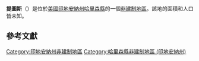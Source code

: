 {{noteTA
|G1=USState
|G2=地名
|G3=Unit
}}
{{Infobox settlement
|official_name            = 提圖斯
|native_name = Titus
|settlement_type          = [[非建制地區|非建制地區]]
|image_skyline            = 
|imagesize                = 
|pushpin_map              = USA Indiana
|pushpin_label            = 提圖斯
|pushpin_label_position   = top
|pushpin_map_caption      = 提圖斯在印地安納州的位置
|subdivision_type         = [[世界政區索引|國家]]
|subdivision_type1        = [[美国州份|州份]]
|subdivision_type2        = [[印地安納州行政区划|縣]]
|subdivision_name         = [[美国|美国]]
|subdivision_name1        = [[印地安納州|印地安納州]]
|subdivision_name2        = [[哈里森縣_(印地安納州)|哈里森縣]]
|elevation_ft             = 456
|elevation_m              = 139
|area_total_km2           = 
|area_total_sq_mi         = 
|area_land_km2            = 
|area_land_sq_mi          = 
|area_water_km2           = 
|area_water_sq_mi         = 
|population_as_of         = 2010
|population_footnotes     = 
|population_total         = 
|population_metro         = 
|population_density_km2   = auto
|population_density_sq_mi = auto
|timezone                 = [[北美东部时区|北美东部时区]]
|utc_offset               = -5
|coordinates              = {{coord|38|03|15|N|86|15|22|W|display=inline,title}}
| coor_pinpoint           = 
| coordinates_footnotes   = 
|timezone_DST             = EDT
|utc_offset_DST           = -4
|postal_code_type         = [[美國郵區編號|郵區編號]]
|postal_code              = 
|area_code                = {{link-en|电话区号812|Area code 812|812}}
|blank_name = [[地名信息系统|GNIS ID]]
|blank_info = 444787<ref name="GNIS">{{cite gnis|444787|Titus}}</ref>
}}
'''提圖斯'''（{{lang-en|Titus}}）是位於[[美國|美國]][[印地安納州|印地安納州]][[哈里森縣_(印地安納州)|哈里森縣]]的一個[[非建制地區|非建制地區]]。該地的面積和人口皆未知。

== 參考文獻 ==
{{reflist}}

{{哈里森縣 (印地安納州)}}

{{DEFAULTSORT:Titus}}
[[Category:印地安納州非建制地區|Category:印地安納州非建制地區]]
[[Category:哈里森縣非建制地區_(印地安納州)|Category:哈里森縣非建制地區 (印地安納州)]]

{{Indiana-geo-stub}}